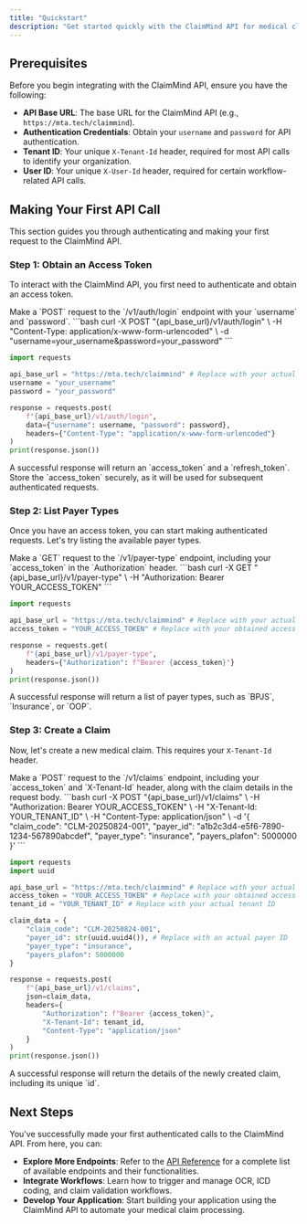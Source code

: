 ```yaml
---
title: "Quickstart"
description: "Get started quickly with the ClaimMind API for medical claim processing."
---
```


## Prerequisites

Before you begin integrating with the ClaimMind API, ensure you have the following:

*   **API Base URL**: The base URL for the ClaimMind API (e.g., `https://mta.tech/claimmind`).
*   **Authentication Credentials**: Obtain your `username` and `password` for API authentication.
*   **Tenant ID**: Your unique `X-Tenant-Id` header, required for most API calls to identify your organization.
*   **User ID**: Your unique `X-User-Id` header, required for certain workflow-related API calls.

## Making Your First API Call

This section guides you through authenticating and making your first request to the ClaimMind API.

### Step 1: Obtain an Access Token

To interact with the ClaimMind API, you first need to authenticate and obtain an access token.

<Steps>
<Step title="Send a login request">
Make a `POST` request to the `/v1/auth/login` endpoint with your `username` and `password`.

<CodeGroup>
```bash
curl -X POST "{api_base_url}/v1/auth/login" \
-H "Content-Type: application/x-www-form-urlencoded" \
-d "username=your_username&password=your_password"
```

```python
import requests

api_base_url = "https://mta.tech/claimmind" # Replace with your actual API base URL
username = "your_username"
password = "your_password"

response = requests.post(
    f"{api_base_url}/v1/auth/login",
    data={"username": username, "password": password},
    headers={"Content-Type": "application/x-www-form-urlencoded"}
)
print(response.json())
```
</CodeGroup>

<Check>
A successful response will return an `access_token` and a `refresh_token`. Store the `access_token` securely, as it will be used for subsequent authenticated requests.
</Check>
</Step>
</Steps>

### Step 2: List Payer Types

Once you have an access token, you can start making authenticated requests. Let's try listing the available payer types.

<Steps>
<Step title="Send a request to list payer types">
Make a `GET` request to the `/v1/payer-type` endpoint, including your `access_token` in the `Authorization` header.

<CodeGroup>
```bash
curl -X GET "{api_base_url}/v1/payer-type" \
-H "Authorization: Bearer YOUR_ACCESS_TOKEN"
```

```python
import requests

api_base_url = "https://mta.tech/claimmind" # Replace with your actual API base URL
access_token = "YOUR_ACCESS_TOKEN" # Replace with your obtained access token

response = requests.get(
    f"{api_base_url}/v1/payer-type",
    headers={"Authorization": f"Bearer {access_token}"}
)
print(response.json())
```
</CodeGroup>

<Check>
A successful response will return a list of payer types, such as `BPJS`, `Insurance`, or `OOP`.
</Check>
</Step>
</Steps>

### Step 3: Create a Claim

Now, let's create a new medical claim. This requires your `X-Tenant-Id` header.

<Steps>
<Step title="Send a request to create a claim">
Make a `POST` request to the `/v1/claims` endpoint, including your `access_token` and `X-Tenant-Id` header, along with the claim details in the request body.

<CodeGroup>
```bash
curl -X POST "{api_base_url}/v1/claims" \
-H "Authorization: Bearer YOUR_ACCESS_TOKEN" \
-H "X-Tenant-Id: YOUR_TENANT_ID" \
-H "Content-Type: application/json" \
-d '{
  "claim_code": "CLM-20250824-001",
  "payer_id": "a1b2c3d4-e5f6-7890-1234-567890abcdef",
  "payer_type": "insurance",
  "payers_plafon": 5000000
}'
```

```python
import requests
import uuid

api_base_url = "https://mta.tech/claimmind" # Replace with your actual API base URL
access_token = "YOUR_ACCESS_TOKEN" # Replace with your obtained access token
tenant_id = "YOUR_TENANT_ID" # Replace with your actual tenant ID

claim_data = {
    "claim_code": "CLM-20250824-001",
    "payer_id": str(uuid.uuid4()), # Replace with an actual payer ID
    "payer_type": "insurance",
    "payers_plafon": 5000000
}

response = requests.post(
    f"{api_base_url}/v1/claims",
    json=claim_data,
    headers={
        "Authorization": f"Bearer {access_token}",
        "X-Tenant-Id": tenant_id,
        "Content-Type": "application/json"
    }
)
print(response.json())
```
</CodeGroup>

<Check>
A successful response will return the details of the newly created claim, including its unique `id`.
</Check>
</Step>
</Steps>

## Next Steps

You've successfully made your first authenticated calls to the ClaimMind API. From here, you can:

*   **Explore More Endpoints**: Refer to the [API Reference](/api-reference/introduction) for a complete list of available endpoints and their functionalities.
*   **Integrate Workflows**: Learn how to trigger and manage OCR, ICD coding, and claim validation workflows.
*   **Develop Your Application**: Start building your application using the ClaimMind API to automate your medical claim processing.
